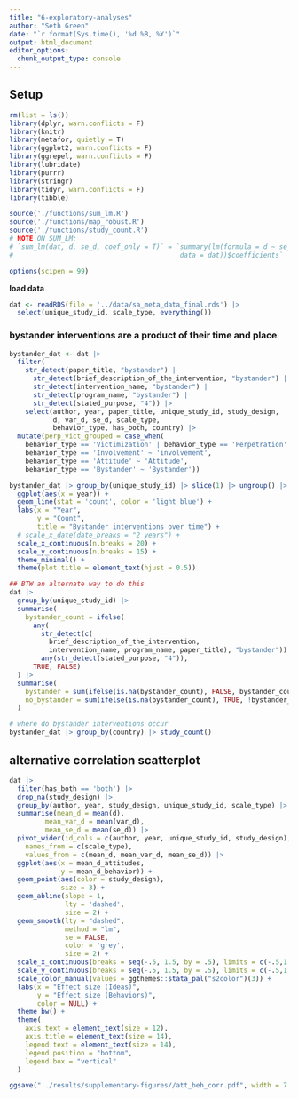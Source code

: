 ```yaml
---
title: "6-exploratory-analyses"
author: "Seth Green"
date: "`r format(Sys.time(), '%d %B, %Y')`"
output: html_document
editor_options: 
  chunk_output_type: console
---
```

## Setup 

```r
rm(list = ls())
library(dplyr, warn.conflicts = F)
library(knitr)
library(metafor, quietly = T)
library(ggplot2, warn.conflicts = F)
library(ggrepel, warn.conflicts = F)
library(lubridate)
library(purrr)
library(stringr)
library(tidyr, warn.conflicts = F)
library(tibble)

source('./functions/sum_lm.R')
source('./functions/map_robust.R')
source('./functions/study_count.R')
# NOTE ON SUM_LM: 
# `sum_lm(dat, d, se_d, coef_only = T)` = `summary(lm(formula = d ~ se_d, 
#                                          data = dat))$coefficients`

options(scipen = 99)
```

**load data**

```r
dat <- readRDS(file = '../data/sa_meta_data_final.rds') |>
  select(unique_study_id, scale_type, everything())
```


### bystander interventions are a product of their time and place
```r

bystander_dat <- dat |>
  filter(
    str_detect(paper_title, "bystander") |
      str_detect(brief_description_of_the_intervention, "bystander") |
      str_detect(intervention_name, "bystander") |
      str_detect(program_name, "bystander") |
      str_detect(stated_purpose, "4")) |>
    select(author, year, paper_title, unique_study_id, study_design,
           d, var_d, se_d, scale_type,
           behavior_type, has_both, country) |>
  mutate(perp_vict_grouped = case_when(
    behavior_type == 'Victimization' | behavior_type == 'Perpetration' ~ 'perp_vict',
    behavior_type == 'Involvement' ~ 'involvement',
    behavior_type == 'Attitude' ~ 'Attitude',
    behavior_type == 'Bystander' ~ 'Bystander'))

bystander_dat |> group_by(unique_study_id) |> slice(1) |> ungroup() |>
  ggplot(aes(x = year)) +
  geom_line(stat = 'count', color = 'light blue') + 
  labs(x = "Year", 
       y = "Count", 
       title = "Bystander interventions over time") +
  # scale_x_date(date_breaks = "2 years") +
  scale_x_continuous(n.breaks = 20) +
  scale_y_continuous(n.breaks = 15) +
  theme_minimal() +
  theme(plot.title = element_text(hjust = 0.5))

## BTW an alternate way to do this
dat |>
  group_by(unique_study_id) |>
  summarise(
    bystander_count = ifelse(
      any(
        str_detect(c(
          brief_description_of_the_intervention, 
          intervention_name, program_name, paper_title), "bystander")) |
        any(str_detect(stated_purpose, "4")),
      TRUE, FALSE)
  ) |> 
  summarise(
    bystander = sum(ifelse(is.na(bystander_count), FALSE, bystander_count)),
    no_bystander = sum(ifelse(is.na(bystander_count), TRUE, !bystander_count))
  )

# where do bystander interventions occur
bystander_dat |> group_by(country) |> study_count()
```

## alternative correlation scatterplot
```r
dat |> 
  filter(has_both == 'both') |> 
  drop_na(study_design) |> 
  group_by(author, year, study_design, unique_study_id, scale_type) |>
  summarise(mean_d = mean(d), 
         mean_var_d = mean(var_d), 
         mean_se_d = mean(se_d)) |> 
  pivot_wider(id_cols = c(author, year, unique_study_id, study_design),
    names_from = c(scale_type), 
    values_from = c(mean_d, mean_var_d, mean_se_d)) |>
  ggplot(aes(x = mean_d_attitudes,
             y = mean_d_behavior)) + 
  geom_point(aes(color = study_design),
             size = 3) + 
  geom_abline(slope = 1, 
              lty = 'dashed',
              size = 2) +
  geom_smooth(lty = "dashed", 
              method = "lm", 
              se = FALSE,
              color = 'grey',
              size = 2) +  
  scale_x_continuous(breaks = seq(-.5, 1.5, by = .5), limits = c(-.5,1.6)) +
  scale_y_continuous(breaks = seq(-.5, 1.5, by = .5), limits = c(-.5,1.6)) +
  scale_color_manual(values = ggthemes::stata_pal("s2color")(3)) +
  labs(x = "Effect size (Ideas)",
       y = "Effect size (Behaviors)",
       color = NULL) +
  theme_bw() +
  theme(
    axis.text = element_text(size = 12),
    axis.title = element_text(size = 14),
    legend.text = element_text(size = 14),
    legend.position = "bottom",
    legend.box = "vertical"
  )

ggsave("../results/supplementary-figures//att_beh_corr.pdf", width = 7.2, height = 7.2)
```
